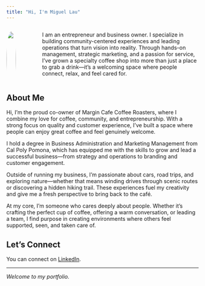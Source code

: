 ```yaml
---
title: "Hi, I'm Miguel Lau"
---
```


::: {.columns}
::: {.column width="30%"}
![](./images/profile.png){width="100%" style="border-radius: 50%;"}
:::
::: {.column width="70%" style="padding-left: 3rem;"}
I am an entrepreneur and business owner. I specialize in building community-centered experiences and leading operations that turn vision into reality. Through hands-on management, strategic marketing, and a passion for service, I’ve grown a specialty coffee shop into more than just a place to grab a drink—it's a welcoming space where people connect, relax, and feel cared for.
:::
:::

## About Me

Hi, I’m the proud co-owner of Margin Cafe Coffee Roasters, where I combine my love for coffee, community, and entrepreneurship. With a strong focus on quality and customer experience, I’ve built a space where people can enjoy great coffee and feel genuinely welcome.

I hold a degree in Business Administration and Marketing Management from Cal Poly Pomona, which has equipped me with the skills to grow and lead a successful business—from strategy and operations to branding and customer engagement.

Outside of running my business, I’m passionate about cars, road trips, and exploring nature—whether that means winding drives through scenic routes or discovering a hidden hiking trail. These experiences fuel my creativity and give me a fresh perspective to bring back to the café.

At my core, I’m someone who cares deeply about people. Whether it's crafting the perfect cup of coffee, offering a warm conversation, or leading a team, I find purpose in creating environments where others feel supported, seen, and taken care of.

## Let's Connect

You can connect on [LinkedIn](https://www.linkedin.com/in/miguel-lau-480ab0328).

------------------------------------------------------------------------

*Welcome to my portfolio.*
